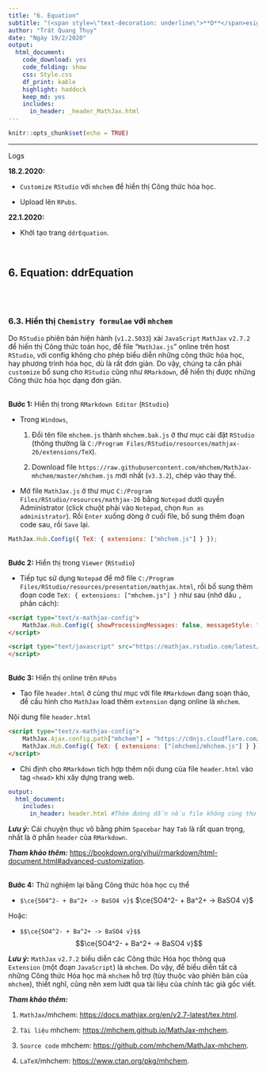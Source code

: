```yaml
---
title: "6. Equation"
subtitle: "(<span style=\"text-decoration: underline\">**D**</span>esign <span style=\"text-decoration: underline\">**D**</span>ocuments with <span style=\"text-decoration: underline\">**RMarkdown**</span>)"
author: "Trát Quang Thụy"
date: "Ngày 19/2/2020"
output: 
  html_document: 
    code_download: yes
    code_folding: show
    css: Style.css
    df_print: kable
    highlight: haddock
    keep_md: yes
    includes:
      in_header: _header_MathJax.html
---
```


```r
knitr::opts_chunk$set(echo = TRUE)
```

---

<div class="logs">
<div class="logs-caption">Logs</div>
<div class="logs-content">
**18.2.2020:**

- `Customize` `RStudio` với `mhchem` để hiển thị Công thức hóa học.

- Upload lên `RPubs`.

**22.1.2020:**

- Khởi tạo trang  `ddrEquation`.

</div></div>
<br/>

## 6. Equation: ddrEquation
<br/><br/>

<!--
https://www.facebook.com/babymouse.nice/posts/4043399262352910
-->

### 6.3. Hiển thị `Chemistry formulae` với `mhchem`

Do `RStudio` phiên bản hiện hành (`v1.2.5033`) xài `JavaScript` `MathJax` `v2.7.2` để hiển thị Công thức toán học, để file "`MathJax.js`" online trên host `RStudio`, với config không cho phép biểu diễn những công thức hóa học, hay phương trình hóa học, dù là rất đơn giản. Do vậy, chúng ta cần phải `customize` bổ sung cho  `RStudio` cũng như `RMarkdown`, để hiển thị được những Công thức hóa học dạng đơn giản.

<br/>
**Bước 1:** Hiển thị trong `RMarkdown Editor` (`RStudio`)

* Trong `Windows`,

  1. Đổi tên file `mhchem.js` thành `mhchem.bak.js` ở thư mục cài đặt `RStudio` (thông thường là `C:/Program Files/RStudio/resources/mathjax-26/extensions/TeX`).

  2. Download file `https://raw.githubusercontent.com/mhchem/MathJax-mhchem/master/mhchem.js` mới nhất (`v3.3.2`), chép vào thay thế.

* Mở file `MathJax.js` ở thư mục `C:/Program Files/RStudio/resources/mathjax-26` bằng `Notepad` dưới quyền Administrator (click chuột phải vào `Notepad`, chọn `Run as administrator`). Rồi `Enter` xuống dòng ở cuối file, bổ sung thêm đoạn code sau, rồi `Save` lại.

```javascript
MathJax.Hub.Config({ TeX: { extensions: ["mhchem.js"] } });
```

<br/>
**Bước 2:** Hiển thị trong `Viewer` (`RStudio`)

* Tiếp tục sử dụng `Notepad` để mở file `C:/Program Files/RStudio/resources/presentation/mathjax.html`, rồi bổ sung thêm đoạn code `TeX: { extensions: ["mhchem.js"] }` như sau (nhớ dấu `,` phân cách):

```html
<script type="text/x-mathjax-config">
    MathJax.Hub.Config({ showProcessingMessages: false, messageStyle: "none", TeX: { extensions: ["mhchem.js"] } });
</script>

<script type="text/javascript" src="https://mathjax.rstudio.com/latest/MathJax.js?config=TeX-AMS-MML_HTMLorMML">
</script>
```

<br/>
**Bước 3:** Hiển thị online trên `RPubs`

* Tạo file `header.html` ở cùng thư mục với file `RMarkdown` đang soạn thảo, để cấu hình cho `MathJax` load thêm `extension` dạng online là `mhchem`.

Nội dung file `header.html`
```html
<script type="text/x-mathjax-config">
    MathJax.Ajax.config.path["mhchem"] = "https://cdnjs.cloudflare.com/ajax/libs/mathjax-mhchem/3.3.2";
    MathJax.Hub.Config({ TeX: { extensions: ["[mhchem]/mhchem.js"] } });
</script>
```

* Chỉ định cho `RMarkdown` tích hợp thêm nội dung của file `header.html` vào tag `<head>` khi xây dựng trang web.

```yml
output: 
  html_document: 
    includes:
      in_header: header.html #Thêm đường dẫn nếu file không cùng thư mục.
```

***Lưu ý:*** Cái chuyện thục vô bằng phím `Spacebar` hay `Tab` là rất quan trọng, nhất là ở phần `header` của `RMarkdown`.

***Tham khảo thêm:*** <a target="_parent" href="https://bookdown.org/yihui/rmarkdown/html-document.html#advanced-customization">https://bookdown.org/yihui/rmarkdown/html-document.html#advanced-customization</a>.

<br/>
**Bước 4:** Thử nghiệm lại bằng Công thức hóa học cụ thể

* `$\ce{SO4^2- + Ba^2+ -> BaSO4 v}$` $\ce{SO4^2- + Ba^2+ -> BaSO4 v}$

Hoặc:

* `$$\ce{SO4^2- + Ba^2+ -> BaSO4 v}$$` $$\ce{SO4^2- + Ba^2+ -> BaSO4 v}$$

***Lưu ý:*** `MathJax` `v2.7.2` biểu diễn các Công thức Hóa học thông qua `Extension` (một đoạn `JavaScript`) là `mhchem`. Do vậy, để biểu diễn tất cả những Công thức Hóa học mà `mhchem` hỗ trợ (tùy thuộc vào phiên bản của `mhchem`), thiết nghĩ, cũng nên xem lướt qua tài liệu của chính tác giả gốc viết.

***Tham khảo thêm:***

1. `MathJax`/mhchem: <a target="_parent" href="https://docs.mathjax.org/en/v2.7-latest/tex.html">https://docs.mathjax.org/en/v2.7-latest/tex.html</a>.

2. `Tài liệu` mhchem: <a target="_parent" href="https://mhchem.github.io/MathJax-mhchem">https://mhchem.github.io/MathJax-mhchem</a>.

3. `Source code` mhchem: <a target="_parent" href="https://github.com/mhchem/MathJax-mhchem">https://github.com/mhchem/MathJax-mhchem</a>.

4. `LaTeX`/mhchem: <a target="_parent" href="https://www.ctan.org/pkg/mhchem">https://www.ctan.org/pkg/mhchem</a>.

<br/><br/><br/><br/>

